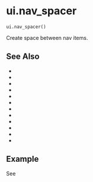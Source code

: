 # ui.nav_spacer { #shiny.ui.nav_spacer }

`ui.nav_spacer()`

Create space between nav items.



## See Also

* [](:func:`~shiny.ui.nav_panel`)
* [](:func:`~shiny.ui.nav_menu`)
* [](:func:`~shiny.ui.nav_control`)
* [](:func:`~shiny.ui.navset_bar`)
* [](:func:`~shiny.ui.navset_tab`)
* [](:func:`~shiny.ui.navset_pill`)
* [](:func:`~shiny.ui.navset_underline`)
* [](:func:`~shiny.ui.navset_card_tab`)
* [](:func:`~shiny.ui.navset_card_pill`)
* [](:func:`~shiny.ui.navset_card_underline`)
* [](:func:`~shiny.ui.navset_pill_list`)
* [](:func:`~shiny.ui.navset_hidden`)



## Example

See [](:func:`~shiny.ui.nav_panel`)
